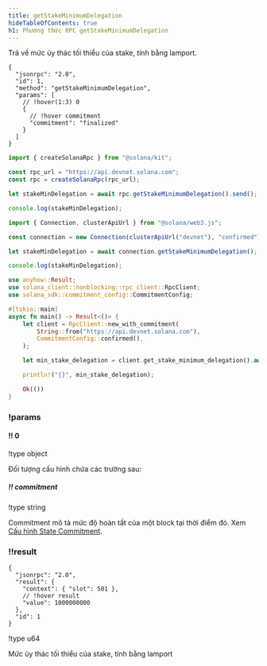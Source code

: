 ```yaml
---
title: getStakeMinimumDelegation
hideTableOfContents: true
h1: Phương thức RPC getStakeMinimumDelegation
---
```


Trả về mức ủy thác tối thiểu của stake, tính bằng lamport.

<APIMethod>

```jsonc !!request curl
{
  "jsonrpc": "2.0",
  "id": 1,
  "method": "getStakeMinimumDelegation",
  "params": [
    // !hover(1:3) 0
    {
      // !hover commitment
      "commitment": "finalized"
    }
  ]
}
```

```ts !!request title="Kit"
import { createSolanaRpc } from "@solana/kit";

const rpc_url = "https://api.devnet.solana.com";
const rpc = createSolanaRpc(rpc_url);

let stakeMinDelegation = await rpc.getStakeMinimumDelegation().send();

console.log(stakeMinDelegation);
```

```ts !!request title="web3.js"
import { Connection, clusterApiUrl } from "@solana/web3.js";

const connection = new Connection(clusterApiUrl("devnet"), "confirmed");

let stakeMinDelegation = await connection.getStakeMinimumDelegation();

console.log(stakeMinDelegation);
```

```rs !!request title="Rust"
use anyhow::Result;
use solana_client::nonblocking::rpc_client::RpcClient;
use solana_sdk::commitment_config::CommitmentConfig;

#[tokio::main]
async fn main() -> Result<()> {
    let client = RpcClient::new_with_commitment(
        String::from("https://api.devnet.solana.com"),
        CommitmentConfig::confirmed(),
    );

    let min_stake_delegation = client.get_stake_minimum_delegation().await?;

    println!("{}", min_stake_delegation);

    Ok(())
}
```

### !params

#### !! 0

!type object

Đối tượng cấu hình chứa các trường sau:

##### !! commitment

!type string

Commitment mô tả mức độ hoàn tất của một block tại thời điểm đó. Xem
[Cấu hình State Commitment](/docs/rpc#configuring-state-commitment).

### !!result

```jsonc !response
{
  "jsonrpc": "2.0",
  "result": {
    "context": { "slot": 501 },
    // !hover result
    "value": 1000000000
  },
  "id": 1
}
```

!type u64

Mức ủy thác tối thiểu của stake, tính bằng lamport

</APIMethod>
